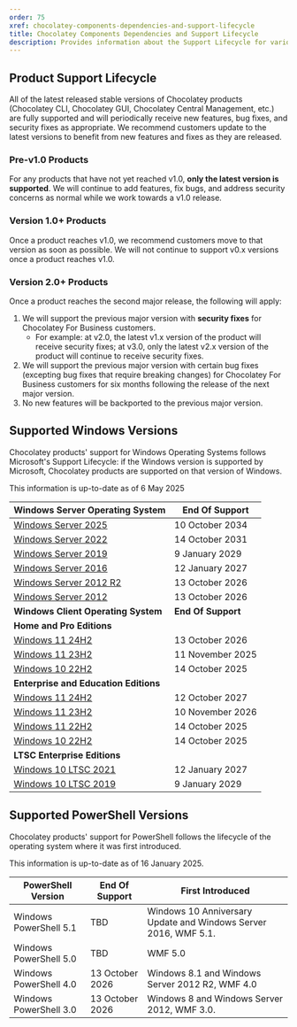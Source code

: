 ```yaml
---
order: 75
xref: chocolatey-components-dependencies-and-support-lifecycle
title: Chocolatey Components Dependencies and Support Lifecycle
description: Provides information about the Support Lifecycle for various Chocolatey Components, as well as the dependencies between them.
---
```


## Product Support Lifecycle

All of the latest released stable versions of Chocolatey products (Chocolatey CLI, Chocolatey GUI, Chocolatey Central Management, etc.) are fully supported and will periodically receive new features, bug fixes, and security fixes as appropriate.
We recommend customers update to the latest versions to benefit from new features and fixes as they are released.

### Pre-v1.0 Products

For any products that have not yet reached v1.0, **only the latest version is supported**.
We will continue to add features, fix bugs, and address security concerns as normal while we work towards a v1.0 release.

### Version 1.0+ Products

Once a product reaches v1.0, we recommend customers move to that version as soon as possible.
We will not continue to support v0.x versions once a product reaches v1.0.

### Version 2.0+ Products

Once a product reaches the second major release, the following will apply:

1. We will support the previous major version with **security fixes** for Chocolatey For Business customers.
   - For example: at v2.0, the latest v1.x version of the product will receive security fixes; at v3.0, only the latest v2.x version of the product will continue to receive security fixes.
1. We will support the previous major version with certain bug fixes (excepting bug fixes that require breaking changes) for Chocolatey For Business customers for six months following the release of the next major version.
1. No new features will be backported to the previous major version.

## Supported Windows Versions

Chocolatey products' support for Windows Operating Systems follows Microsoft's Support Lifecycle: if the Windows version is supported by Microsoft, Chocolatey products are supported on that version of Windows.

<Callout type="info">
   This information is up-to-date as of 6 May 2025
</Callout>

| Windows Server Operating System                                                                                              | End Of Support    |
|------------------------------------------------------------------------------------------------------------------------------|-------------------|
| [Windows Server 2025](https://learn.microsoft.com/en-us/lifecycle/products/windows-server-2025)                              | 10 October 2034   |
| [Windows Server 2022](https://learn.microsoft.com/en-us/lifecycle/products/windows-server-2022)                              | 14 October 2031   |
| [Windows Server 2019](https://learn.microsoft.com/en-us/lifecycle/products/windows-server-2019)                              | 9 January 2029    |
| [Windows Server 2016](https://learn.microsoft.com/en-us/lifecycle/products/windows-server-2016)                              | 12 January 2027   |
| [Windows Server 2012 R2](https://learn.microsoft.com/en-us/lifecycle/products/windows-server-2012-r2)                        | 13 October 2026   |
| [Windows Server 2012](https://learn.microsoft.com/en-us/lifecycle/products/windows-server-2012)                              | 13 October 2026   |
| **Windows Client Operating System**                                                                                          | **End Of Support**|
| **Home and Pro Editions**                                                                                                    |                   |
| [Windows 11 24H2](https://learn.microsoft.com/en-us/lifecycle/products/windows-11-home-and-pro)                              | 13 October 2026   |
| [Windows 11 23H2](https://learn.microsoft.com/en-us/lifecycle/products/windows-11-home-and-pro)                              | 11 November 2025  |
| [Windows 10 22H2](https://learn.microsoft.com/en-us/lifecycle/products/windows-10-home-and-pro)                              | 14 October 2025   |
| **Enterprise and Education Editions**                                                                                        |                   |
| [Windows 11 24H2](https://learn.microsoft.com/en-us/lifecycle/products/windows-11-enterprise-and-education)                  | 12 October 2027   |
| [Windows 11 23H2](https://learn.microsoft.com/en-us/lifecycle/products/windows-11-enterprise-and-education)                  | 10 November 2026  |
| [Windows 11 22H2](https://learn.microsoft.com/en-us/lifecycle/products/windows-11-enterprise-and-education)                  | 14 October 2025   |
| [Windows 10 22H2](https://learn.microsoft.com/en-us/lifecycle/products/windows-10-enterprise-and-education)                  | 14 October 2025   |
| **LTSC Enterprise Editions**                                                                                                 |                   |
| [Windows 10 LTSC 2021](https://learn.microsoft.com/en-us/lifecycle/products/windows-10-enterprise-ltsc-2021)                 | 12 January 2027   |
| [Windows 10 LTSC 2019](https://learn.microsoft.com/en-us/lifecycle/products/windows-10-enterprise-ltsc-2019)                 | 9 January 2029    |

## Supported PowerShell Versions

Chocolatey products' support for PowerShell follows the lifecycle of the operating system where it was first introduced.

<Callout type="info">
   This information is up-to-date as of 16 January 2025.
</Callout>

| PowerShell Version          | End Of Support    | First Introduced                                                          |
|-----------------------------|-------------------|---------------------------------------------------------------------------|
| Windows PowerShell 5.1      | TBD               | Windows 10 Anniversary Update and Windows Server 2016, WMF 5.1.           |
| Windows PowerShell 5.0      | TBD               | WMF 5.0                                                                   |
| Windows PowerShell 4.0      | 13 October 2026   | Windows 8.1 and Windows Server 2012 R2, WMF 4.0                           |
| Windows PowerShell 3.0      | 13 October 2026   | Windows 8 and Windows Server 2012, WMF 3.0.                               |

<MaintenanceAndSupport />

<ChocolateyComponentDependencies />
